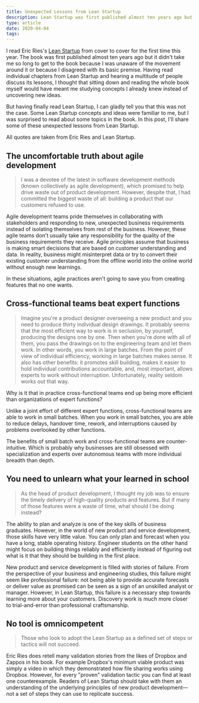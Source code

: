 ```yaml
---
title: Unexpected Lessons from Lean Startup
description: Lean Startup was first published almost ten years ago but it still contains lessons that you might not have heard about.
type: article
date: 2020-04-04
tags:
---
```


I read Eric Ries's [Lean Startup](https://www.amazon.com/Lean-Startup-Entrepreneurs-Continuous-Innovation/dp/0307887898) from cover to cover for the first time this year. The book was first published almost ten years ago but it didn't take me so long to get to the book because I was unaware of the movement around it or because I disagreed with its basic premise. Having read individual chapters from Lean Startup and hearing a multitude of people discuss its lessons, I thought that sitting down and reading the whole book myself would have meant me studying concepts I already knew instead of uncovering new ideas.

But having finally read Lean Startup, I can gladly tell you that this was not the case. Some Lean Startup concepts and ideas were familiar to me, but I was surprised to read about some topics in the book. In this post, I'll share some of these unexpected lessons from Lean Startup.

All quotes are taken from Eric Ries and Lean Startup.

## The uncomfortable truth about agile development

> I was a devotee of the latest in software development methods (known collectively as agile development), which promised to help drive waste out of product development. However, despite that, I had committed the biggest waste of all: building a product that our customers refused to use.

Agile development teams pride themselves in collaborating with stakeholders and responding to new, unexpected business requirements instead of isolating themselves from rest of the business. However, these agile teams don't usually take any responsibility for the quality of the business requirements they receive. Agile principles assume that business is making smart decisions that are based on customer understanding and data. In reality, business might misinterpret data or try to convert their existing customer understanding from the offline world into the online world without enough new learnings.

In these situations, agile practices aren't going to save you from creating features that no one wants.

## Cross-functional teams beat expert functions

> Imagine you're a product designer overseeing a new product and you need to produce thirty individual design drawings. It probably seems that the most efficient way to work is in seclusion, by yourself, producing the designs one by one. Then when you're done with all of them, you pass the drawings on to the engineering team and let them work. In other words, you work in large batches. From the point of view of individual efficiency, working in large batches makes sense. It also has other benefits: it promotes skill building, makes it easier to hold individual contributions accountable, and, most important, allows experts to work without interruption. Unfortunately, reality seldom works out that way.

Why is it that in practice cross-functional teams end up being more efficient than organizations of expert functions?

Unlike a joint effort of different expert functions, cross-functional teams are able to work in small batches. When you work in small batches, you are able to reduce delays, handover time, rework, and interruptions caused by problems overlooked by other functions.

The benefits of small batch work and cross-functional teams are counter-intuitive. Which is probably why businesses are still obsessed with specialization and experts over autonomous teams with more individual breadth than depth.

## You need to unlearn what your learned in school

> As the head of product development, I thought my job was to ensure the timely delivery of high-quality products and features. But if many of those features were a waste of time, what should I be doing instead?

The ability to plan and analyze is one of the key skills of business graduates. However, in the world of new product and service development, those skills have very little value. You can only plan and forecast when you have a long, stable operating history. Engineer students on the other hand might focus on building things reliably and efficiently instead of figuring out what is it that they should be building in the first place.

New product and service development is filled with stories of failure. From the perspective of your business and engineering studies, this failure might seem like professional failure: not being able to provide accurate forecasts or deliver value as promised can be seen as a sign of an unskilled analyst or manager. However, in Lean Startup, this failure is a necessary step towards learning more about your customers. Discovery work is much more closer to trial-and-error than professional craftsmanship.

## No tool is omnicompetent

> Those who look to adopt the Lean Startup as a defined set of steps or tactics will not succeed.

Eric Ries does retell many validation stories from the likes of Dropbox and Zappos in his book. For example Dropbox's minimum viable product was simply a video in which they demonstrated how file sharing works using Dropbox. However, for every "proven" validation tactic you can find at least one counterexample. Readers of Lean Startup should take with them an understanding of the underlying principles of new product development—not a set of steps they can use to replicate success.
